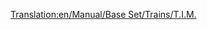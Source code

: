 [[Translation:en/Manual/Base Set/Trains/T.I.M.]]
{{it/Manual/Base Set/Trains/Treni|Image=[[File:en/Manual/Base Set/Trains/Tim.png]]
|Name="T.I.M."
|Cost=€ 93.750
|Speed=241 km/h (150 mph)
|Weight=180 t
|Power=7.097 hp (5.220 kW)
|Annual=€ 6.750
|Designed=1984
|Lifespan=25
|Capacity=N/A
|Description=Questa è una locomotiva a doppia testa, capace di raggiungere ben 64 km orari in più della  seconda migliore opzione, la [[en/Manual/Base Set/Trains/SH "40"]]. C'è una sola locomotiva elettrica più veloce: la [[it/Manual/Base Set/Trains/AsiaStar| "AsiaStar"]].
|Real-life=questa è la Transport Tycoon equivalente del primo modello francese di [http://en.wikipedia.org/wiki/TGV TGV] (Train à Grande Vitesse).
}}